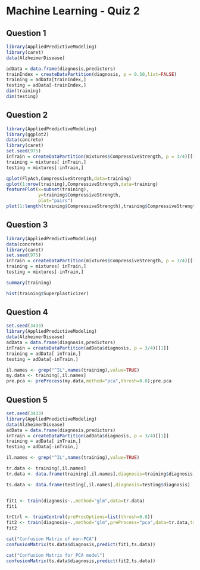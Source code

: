 Machine Learning - Quiz 2
========================================================

Question 1
-----------
```r
library(AppliedPredictiveModeling)
library(caret)
data(AlzheimerDisease)

adData = data.frame(diagnosis,predictors)
trainIndex = createDataPartition(diagnosis, p = 0.50,list=FALSE)
training = adData[trainIndex,]
testing = adData[-trainIndex,]
dim(training)
dim(testing)

```

Question 2
-----------
```r
library(AppliedPredictiveModeling)
library(ggplot2)
data(concrete)
library(caret)
set.seed(975)
inTrain = createDataPartition(mixtures$CompressiveStrength, p = 3/4)[[1]]
training = mixtures[ inTrain,]
testing = mixtures[-inTrain,]

qplot(FlyAsh,CompressiveStrength,data=training)
qplot(1:nrow(training),CompressiveStrength,data=training)
featurePlot(x=subset(training),
            y=training$CompressiveStrength,
            plot="pairs")
plot(1:length(training$CompressiveStrength),training$CompressiveStrength)


```

Question 3
----------
```r
library(AppliedPredictiveModeling)
data(concrete)
library(caret)
set.seed(975)
inTrain = createDataPartition(mixtures$CompressiveStrength, p = 3/4)[[1]]
training = mixtures[ inTrain,]
testing = mixtures[-inTrain,]

summary(training)

hist(training$Superplasticizer)

```

Question 4
----------
```r
set.seed(3433)
library(AppliedPredictiveModeling)
data(AlzheimerDisease)
adData = data.frame(diagnosis,predictors)
inTrain = createDataPartition(adData$diagnosis, p = 3/4)[[1]]
training = adData[ inTrain,]
testing = adData[-inTrain,]

il.names <- grep("^IL",names(training),value=TRUE)
my.data <- training[,il.names]
pre.pca <- preProcess(my.data,method="pca",thresh=0.8);pre.pca


```

Question 5
----------
```r
set.seed(3433)
library(AppliedPredictiveModeling)
data(AlzheimerDisease)
adData = data.frame(diagnosis,predictors)
inTrain = createDataPartition(adData$diagnosis, p = 3/4)[[1]]
training = adData[ inTrain,]
testing = adData[-inTrain,]

il.names <- grep("^IL",names(training),value=TRUE)

tr.data <- training[,il.names]
tr.data <- data.frame(training[,il.names],diagnosis=training$diagnosis)

ts.data <- data.frame(testing[,il.names],diagnosis=testing$diagnosis)


fit1 <- train(diagnosis~.,method="glm",data=tr.data)
fit1

trCtrl <- trainControl(preProcOptions=list(thresh=0.8))
fit2 <- train(diagnosis~.,method="glm",preProcess="pca",data=tr.data,trControl=trCtrl)
fit2

cat("Confusion Matrix of non-PCA")
confusionMatrix(ts.data$diagnosis,predict(fit1,ts.data))

cat("Confusion Matrix for PCA model")
confusionMatrix(ts.data$diagnosis,predict(fit2,ts.data))
```